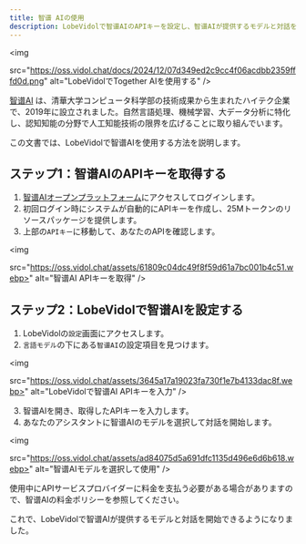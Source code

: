 ```yaml
---
title: 智谱 AIの使用
description: LobeVidolで智谱AIのAPIキーを設定し、智谱AIが提供するモデルと対話を始める方法を学びます。
---
```


<img

src="https://oss.vidol.chat/docs/2024/12/07d349ed2c9cc4f06acdbb2359fffd0d.png"
alt="LobeVidolでTogether AIを使用する"
/>

[智谱AI](https://www.zhipuai.cn/) は、清華大学コンピュータ科学部の技術成果から生まれたハイテク企業で、2019年に設立されました。自然言語処理、機械学習、大データ分析に特化し、認知知能の分野で人工知能技術の限界を広げることに取り組んでいます。

この文書では、LobeVidolで智谱AIを使用する方法を説明します。

## ステップ1：智谱AIのAPIキーを取得する

1. [智谱AIオープンプラットフォーム](https://open.bigmodel.cn/)にアクセスしてログインします。
2. 初回ログイン時にシステムが自動的にAPIキーを作成し、25Mトークンのリソースパッケージを提供します。
3. 上部の`APIキー`に移動して、あなたのAPIを確認します。

<img

src="https://oss.vidol.chat/assets/61809c04dc49f8f59d61a7bc001b4c51.webp>"
alt="智谱AI APIキーを取得"
/>

## ステップ2：LobeVidolで智谱AIを設定する

1. LobeVidolの`設定`画面にアクセスします。
2. `言語モデル`の下にある`智谱AI`の設定項目を見つけます。

<img

src="https://oss.vidol.chat/assets/3645a17a19023fa730f1e7b4133dac8f.webp>"
alt="LobeVidolで智谱AI APIキーを入力"
/>

3. 智谱AIを開き、取得したAPIキーを入力します。
4. あなたのアシスタントに智谱AIのモデルを選択して対話を開始します。

<img

src="https://oss.vidol.chat/assets/ad84075d5a691dfc1135d496e6d6b618.webp>"
alt="智谱AIモデルを選択して使用"
/>

<Warning>使用中にAPIサービスプロバイダーに料金を支払う必要がある場合がありますので、智谱AIの料金ポリシーを参照してください。</Warning>

これで、LobeVidolで智谱AIが提供するモデルと対話を開始できるようになりました。

